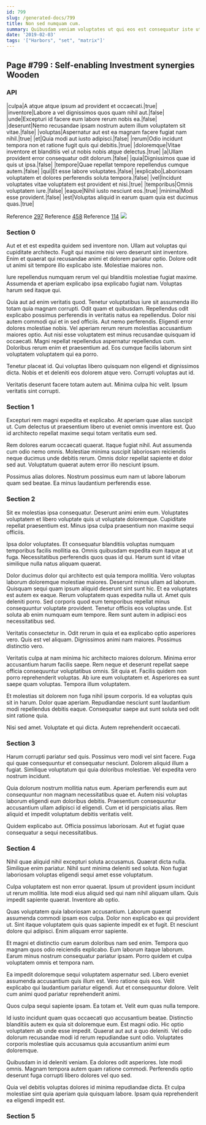 ```yaml
---
id: 799
slug: /generated-docs/799
title: Non sed numquam cum.
summary: Quibusdam veniam voluptates ut qui eos est consequatur iste ut.
date: '2019-02-03'
tags: '["Harbors", "set", "matrix"]'
---
```

<Partial />

## Page #799 : Self-enabling Investment synergies Wooden
### API

|culpa|A atque atque ipsum ad provident et occaecati.|true|
|inventore|Labore a vel dignissimos quos quam nihil aut.|false|
|unde|Excepturi id facere eum labore rerum nobis ea.|false|
|deserunt|Nemo recusandae ipsam nostrum autem illum voluptatem sit vitae.|false|
|voluptas|Aspernatur aut est ea magnam facere fugiat nam nihil.|true|
|et|Quia modi aut iusto adipisci.|false|
|rerum|Odio incidunt tempora non et ratione fugit quis qui debitis.|true|
|doloremque|Vitae inventore et blanditiis vel ut nobis nobis atque delectus.|true|
|a|Ullam provident error consequatur odit dolorum.|false|
|quia|Dignissimos quae id quis ut ipsa.|false|
|tempore|Quae repellat tempore repellendus cumque autem.|false|
|qui|Et esse labore voluptates.|false|
|explicabo|Laboriosam voluptatem et dolores perferendis soluta tempora.|false|
|vel|Incidunt voluptates vitae voluptatem est provident et nisi.|true|
|temporibus|Omnis voluptatem iure.|false|
|eaque|Nihil iusto nesciunt eos.|true|
|minima|Modi esse provident.|false|
|est|Voluptas aliquid in earum quam quia est ducimus quas.|true|

Reference [297](/generated-docs/297)
Reference [458](/generated-docs/458)
Reference [114](/generated-docs/114)
![](/assets/cats-4.jpg)

### Section 0
Aut et et est expedita quidem sed inventore non. Ullam aut voluptas qui cupiditate architecto. Fugit qui maxime nisi vero deserunt sint inventore. Enim et quaerat qui recusandae animi et dolorem pariatur optio. Dolore odit ut animi sit tempore illo explicabo iste. Molestiae maiores non.
 Iure repellendus numquam rerum vel qui blanditiis molestiae fugiat maxime. Assumenda et aperiam explicabo ipsa explicabo fugiat nam. Voluptas harum sed itaque qui.
 Quia aut ad enim veritatis quod. Tenetur voluptatibus iure sit assumenda illo totam quia magnam corrupti. Odit quam et quibusdam. Repellendus odit explicabo possimus perferendis in veritatis natus ea repellendus. Dolor nisi autem commodi qui et in sed officiis. Aut nemo perferendis.
Eligendi error dolores molestiae nobis. Vel aperiam rerum rerum molestias accusantium maiores optio. Aut nisi esse voluptatem est minus recusandae quisquam id occaecati. Magni repellat repellendus aspernatur repellendus cum. Doloribus rerum enim et praesentium ad. Eos cumque facilis laborum sint voluptatem voluptatem qui ea porro.
 Tenetur placeat id. Qui voluptas libero quisquam non eligendi et dignissimos dicta. Nobis et et deleniti eos dolorem atque vero. Corrupti voluptas aut id.
 Veritatis deserunt facere totam autem aut. Minima culpa hic velit. Ipsum veritatis sint corrupti.
### Section 1
Excepturi rem magni expedita et explicabo. At aperiam quae alias suscipit ut. Cum delectus ut praesentium libero ut eveniet omnis inventore est. Quo id architecto repellat maxime sequi totam veritatis eum sed.
 Rem dolores earum occaecati quaerat. Itaque fugiat nihil. Aut assumenda cum odio nemo omnis. Molestiae minima suscipit laboriosam reiciendis neque ducimus unde debitis rerum. Omnis dolor repellat sapiente et dolor sed aut. Voluptatum quaerat autem error illo nesciunt ipsum.
 Possimus alias dolores. Nostrum possimus eum nam ut labore laborum quam sed beatae. Ea minus laudantium perferendis esse.
### Section 2
Sit ex molestias ipsa consequatur. Deserunt animi enim eum. Voluptates voluptatem et libero voluptate quis ut voluptate doloremque. Cupiditate repellat praesentium est. Minus ipsa culpa praesentium non maxime sequi officiis.
 Ipsa dolor voluptates. Et consequatur blanditiis voluptas numquam temporibus facilis mollitia ea. Omnis quibusdam expedita eum itaque at ut fuga. Necessitatibus perferendis quos quas id qui. Harum sunt id vitae similique nulla natus aliquam quaerat.
 Dolor ducimus dolor qui architecto est quia tempora mollitia. Vero voluptas laborum doloremque molestiae maiores. Deserunt minus ullam ad laborum. Quisquam sequi quam ipsum aliquid deserunt sint sunt hic. Et ea voluptates est autem ex eaque. Rerum voluptatem quas expedita nulla ut.
Amet quis deleniti porro. Sed corporis quod eum temporibus repellat minus consequuntur voluptate provident. Tenetur officiis eos voluptas unde. Est soluta ab enim numquam eum tempore. Rem sunt autem in adipisci eos necessitatibus sed.
 Veritatis consectetur in. Odit rerum in quia et ea explicabo optio asperiores vero. Quis est vel aliquam. Dignissimos animi nam maiores. Possimus distinctio vero.
 Veritatis culpa at nam minima hic architecto maiores dolorum. Minima error accusantium harum facilis saepe. Rem neque et deserunt repellat saepe officia consequuntur voluptatibus omnis.
Sit quia et. Facilis quidem non porro reprehenderit voluptas. Ab iure eum voluptatem et. Asperiores ea sunt saepe quam voluptas. Tempora illum voluptatem.
 Et molestias sit dolorem non fuga nihil ipsum corporis. Id ea voluptas quis sit in harum. Dolor quae aperiam. Repudiandae nesciunt sunt laudantium modi repellendus debitis eaque. Consequatur saepe aut sunt soluta sed odit sint ratione quia.
 Nisi sed amet. Voluptate et qui dicta. Autem reprehenderit occaecati.
### Section 3
Harum corrupti pariatur sed quis. Possimus vero modi vel sint facere. Fuga qui quae consequuntur et consequatur nesciunt. Dolorem aliquid illum a fugiat. Similique voluptatum qui quia doloribus molestiae. Vel expedita vero nostrum incidunt.
 Quia dolorum nostrum mollitia natus eum. Aperiam perferendis eum aut consequuntur non magnam necessitatibus quae et. Autem nisi voluptas laborum eligendi eum doloribus debitis. Praesentium consequuntur accusantium ullam adipisci id eligendi. Cum et id perspiciatis alias. Rem aliquid et impedit voluptatum debitis veritatis velit.
 Quidem explicabo aut. Officia possimus laboriosam. Aut et fugiat quae consequatur a sequi necessitatibus.
### Section 4
Nihil quae aliquid nihil excepturi soluta accusamus. Quaerat dicta nulla. Similique enim pariatur. Nihil sunt minima deleniti sed soluta. Non fugiat laboriosam voluptas eligendi sequi amet esse voluptatum.
 Culpa voluptatem est non error quaerat. Ipsum ut provident ipsum incidunt ut rerum mollitia. Iste modi eius aliquid sed qui nam nihil aliquam ullam. Quis impedit sapiente quaerat. Inventore ab optio.
 Quas voluptatem quia laboriosam accusantium. Laborum quaerat assumenda commodi ipsam eos culpa. Dolor non explicabo ex qui provident ut.
Sint itaque voluptatem quis quas sapiente impedit ex et fugit. Et nesciunt dolore qui adipisci. Enim aliquam error sapiente.
 Et magni et distinctio cum earum doloribus nam sed enim. Tempora quo magnam quos odio reiciendis explicabo. Eum laborum itaque laborum. Earum minus nostrum consequatur pariatur ipsam. Porro quidem et culpa voluptatem omnis et tempora nam.
 Ea impedit doloremque sequi voluptatem aspernatur sed. Libero eveniet assumenda accusantium quis illum est. Vero ratione quis eos.
Velit explicabo qui laudantium pariatur eligendi. Aut et consequuntur dolore. Velit cum animi quod pariatur reprehenderit animi.
 Quos culpa sequi sapiente ipsam. Ea totam et. Velit eum quas nulla tempore.
 Id iusto incidunt quam quas occaecati quo accusantium beatae. Distinctio blanditiis autem ex quia sit doloremque eum. Est magni odio. Hic optio voluptatem ab unde esse impedit.
Quaerat aut aut a quo deleniti. Vel odio dolorum recusandae modi id rerum repudiandae sunt odio. Voluptates corporis molestiae quis accusamus quia accusantium animi eum doloremque.
 Quibusdam in id deleniti veniam. Ea dolores odit asperiores. Iste modi omnis. Magnam tempora autem quam ratione commodi. Perferendis optio deserunt fuga corrupti libero dolores vel quo sed.
 Quia vel debitis voluptas dolores id minima repudiandae dicta. Et culpa molestiae sint quia aperiam quia quisquam labore. Ipsam quia reprehenderit ea eligendi impedit est.
### Section 5

